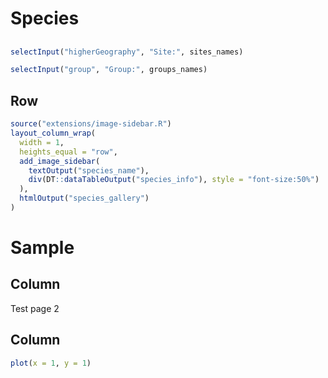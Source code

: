 # Species {orientation="columns" scrolling="true"}

## {.toolbar}

```r
selectInput("higherGeography", "Site:", sites_names)

selectInput("group", "Group:", groups_names)

```


## Row

```r
source("extensions/image-sidebar.R")
layout_column_wrap(
  width = 1,
  heights_equal = "row",
  add_image_sidebar(
    textOutput("species_name"),
    div(DT::dataTableOutput("species_info"), style = "font-size:50%")
  ),
  htmlOutput("species_gallery")
)
```

# Sample {orientation="columns" scrolling="true"}

## Column

Test page 2

## Column 

```r
plot(x = 1, y = 1)
```